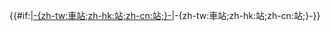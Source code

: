 <includeonly>{{#if:{{{2|}}}|[[{{{1}}}車站|{{{1}}}-{zh-tw:車站;zh-hk:站;zh-cn:站;}-]]|{{{1}}}-{zh-tw:車站;zh-hk:站;zh-cn:站;}-}}</includeonly><noinclude>
{{doc}}</noinclude>